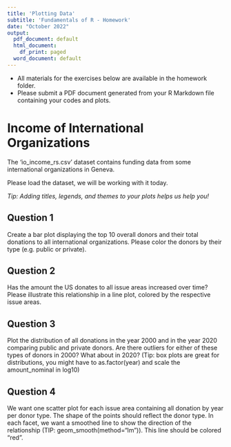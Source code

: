```yaml
---
title: 'Plotting Data'
subtitle: 'Fundamentals of R - Homework'
date: "October 2022"
output:
  pdf_document: default
  html_document:
    df_print: paged
  word_document: default
---
```


- All materials for the exercises below are available in the homework folder.
- Please submit a PDF document generated from your R Markdown file containing your codes and plots.

# Income of International Organizations

The 'io_income_rs.csv' dataset contains funding data from some international organizations in Geneva.

Please load the dataset, we will be working with it today.

*Tip: Adding titles, legends, and themes to your plots helps us help you!*

## Question 1

Create a bar plot displaying the top 10 overall donors and their total donations to all international organizations. Please color the donors by their type (e.g. public or private).

## Question 2

Has the amount the US donates to all issue areas increased over time? Please illustrate this relationship in a line plot, colored by the respective issue areas.

## Question 3

Plot the distribution of all donations in the year 2000 and in the year 2020 comparing public and private donors. Are there outliers for either of these types of donors in 2000? What about in 2020? (Tip: box plots are great for distributions, you might have to as.factor(year) and scale the amount_nominal in log10)

## Question 4

We want one scatter plot for each issue area containing all donation by year per donor type. The shape of the points should reflect the donor type.
In each facet, we want a smoothed line to show the direction of the relationship (TIP: geom_smooth(method="lm")). This line should be colored "red".

